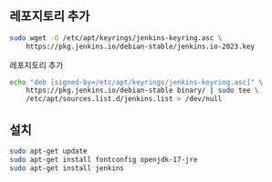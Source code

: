 
## 레포지토리 추가
 
```bash
sudo wget -O /etc/apt/keyrings/jenkins-keyring.asc \
    https://pkg.jenkins.io/debian-stable/jenkins.io-2023.key
```

레포지토리 추가

```bash
echo "deb [signed-by=/etc/apt/keyrings/jenkins-keyring.asc]" \
    https://pkg.jenkins.io/debian-stable binary/ | sudo tee \
    /etc/apt/sources.list.d/jenkins.list > /dev/null
```

## 설치

```bash
sudo apt-get update
sudo apt-get install fontconfig openjdk-17-jre
sudo apt-get install jenkins
```